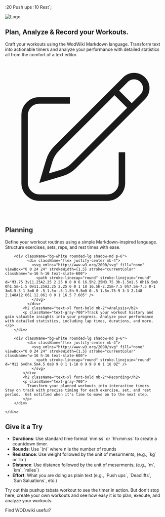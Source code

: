 
  :20 Push ups
  :10 Rest`;

<Meta title="Getting Started" />

<section className="relative">
    <div className="container mx-auto px-4">
        <div className="grid grid-cols-12">
            <div className="col-span-5">
                <img src={logoImage} alt="Logo" className="w-full h-[300px] object-cover brightness-90" />
            </div>
            <div className="col-span-7 rounded-lg">
                <h1 className="text-6xl font-bold mb-4 text-slate-50 drop-shadow-lg">
                    Plan, Analyze & Record your Workouts.
                </h1>
                <p className="text-xl mb-2 text-slate-300 drop-shadow">
                    Craft your workouts using the WodWiki Markdown language.  Transform text 
                    into actionable timers and analyze your performance with detailed statistics
                    all from the comfort of a text editor.
                </p>            
            </div>
        </div>
    </div>
</section>

<section className="py-8">
    <div className="container mx-auto grid grid-cols-1 md:grid-cols-3 gap-8">
        <div className="bg-white rounded-lg shadow-md p-6">
            <div className="flex justify-center mb-4">
                <svg xmlns="http://www.w3.org/2000/svg" fill="none" viewBox="0 0 24 24" strokeWidth={1.5} stroke="currentColor" className="w-16 h-16 text-slate-600">
                    <path strokeLinecap="round" strokeLinejoin="round" d="M16.862 4.487l1.687-1.688a1.875 1.875 0 112.652 2.652L10.582 16.07a4.5 4.5 0 01-1.897 1.13L6 18l.8-2.685a4.5 4.5 0 011.13-1.897l8.932-8.931zm0 0L19.5 7.125M18 14v4.75A2.25 2.25 0 0115.75 21H5.25A2.25 2.25 0 013 18.75V8.25A2.25 2.25 0 015.25 6H10" />
                </svg>
            </div>
            <h2 className="text-xl font-bold mb-2 w-full">Planning</h2>
            <p className="text-gray-700">
              Define your workout routines using a simple  Markdown-inspired language.  
              Structure exercises, sets, reps, and rest times with ease.
            </p>
        </div>

        <div className="bg-white rounded-lg shadow-md p-6">
              <div className="flex justify-center mb-4">
                <svg xmlns="http://www.w3.org/2000/svg" fill="none" viewBox="0 0 24 24" strokeWidth={1.5} stroke="currentColor" className="w-16 h-16 text-slate-600">
                  <path stroke-linecap="round" stroke-linejoin="round" d="M3.75 3v11.25A2.25 2.25 0 0 0 6 16.5h2.25M3.75 3h-1.5m1.5 0h16.5m0 0h1.5m-1.5 0v11.25A2.25 2.25 0 0 1 18 16.5h-2.25m-7.5 0h7.5m-7.5 0-1 3m8.5-3 1 3m0 0 .5 1.5m-.5-1.5h-9.5m0 0-.5 1.5m.75-9 3-3 2.148 2.148A12.061 12.061 0 0 1 16.5 7.605" />
                </svg>
              </div>
            <h2 className="text-xl font-bold mb-2">Analysis</h2>
            <p className="text-gray-700">Track your workout history and gain valuable insights into your progress. Analyze your performance with detailed statistics, including lap times, durations, and more.</p>
        </div>

        <div className="bg-white rounded-lg shadow-md p-6">
              <div className="flex justify-center mb-4">
                <svg xmlns="http://www.w3.org/2000/svg" fill="none" viewBox="0 0 24 24" strokeWidth={1.5} stroke="currentColor" className="w-16 h-16 text-slate-600">
                  <path stroke-linecap="round" stroke-linejoin="round" d="M12 6v6h4.5m4.5 0a9 9 0 1 1-18 0 9 9 0 0 1 18 0Z" />
                </svg>
            </div>
            <h2 className="text-xl font-bold mb-2">Recording</h2>
            <p className="text-gray-700">
              Transform your planned workouts into interactive timers.  Stay on track with precise timing for each exercise, set, and rest period.  Get notified when it's time to move on to the next step.
            </p>
        </div>

    </div>
</section>

<h2 className="text-3xl font-bold pt-4 mb-4">Give it a Try</h2>
<ul className="list-disc list-inside space-y-2 mb-6">  
  <li><strong>Durations</strong>: Use standard time format `mm:ss` or `hh:mm:ss` to create a countdown timer.</li>
  <li><strong>Rounds</strong>: Use `(n)` where n is the number of rounds</li>
  <li><strong>Resistance</strong>: Use weight followed by the unit of mesurments, (e.g., `kg` or `lb`)</li>
  <li><strong>Distance</strong>: Use distance followed by the unit of mesurments, (e.g., `m`, `km`, `miles`)</li>
  <li><strong>Effort</strong>: What you are doing as plain text (e.g., `Push ups`, `Deadlifts`, `Sun Saluations`, etc.)</li>
</ul>
<p>
  Try out this pushup tabata workout to see the timer in action.  But don't stop here, create your own workouts and see how easy it is to plan, execute, and analyze your workouts.
</p>
<EditorContainer code={code}/>

<div className="grid justify-items-center" style={{ marginTop: '2rem', textAlign: 'center' }}>
  <div className="text-sm" style={{ marginBottom: '1rem' }}>Find WOD.wiki useful?</div>
  <BuyMeACoffee />
</div>
